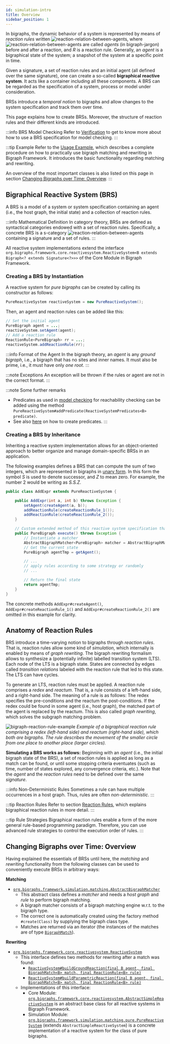 ```yaml
---
id: simulation-intro
title: Overview
sidebar_position: 1
---
```


In bigraphs, the dynamic behavior of a system is represented by means of _reaction
rules_ written ![reaction-relation-between-agents](../assets/simulation/eq/eqn-reaction-relation.svg), where ![reaction-relation-between-agents](../assets/simulation/eq/eqn-agent-vars.svg) are called _agents_ (in bigraph-jargon) before and after a reaction, and _R_ is a reaction rule.
Generally, an _agent_ is a bigraphical state of the system; a snapshot of the system at a specific point in time.

Given a signature, a set of reaction rules and an initial agent (all defined over the same signature), one can create a so-called **bigraphical reactive system**.
It acts like a container including all these components.
A BRS can be regarded as the specification of a system, process or model under consideration.

BRSs introduce a _temporal notion_ to bigraphs and allow changes to the system specification and track them over time.

This page explains how to create BRSs.
Moreover, the structure of reaction rules and their different kinds are introduced.

:::info BRS Model Checking
Refer to [Verification](./verification-intro) to get to know more about how to use a BRS specification for model checking.
:::

:::tip Example
Refer to the [Usage Example](./usage-example-brs-simulation), which describes a complete procedure on how to practically use bigraph matching and rewriting in Bigraph Framework.
It introduces the basic functionality regarding matching and rewriting.

An overview of the most important classes is also listed on this page in section [Changing Bigraphs over Time: Overview](#changing-bigraphs-over-time-overview).
:::


## Bigraphical Reactive System (BRS)

A BRS is a model of a system or system specification containing an agent (i.e., the host graph, the initial state) and a collection of reaction rules.

:::info Mathematical Definition
In category theory, BRSs are defined as syntactical categories endowed with a set of reaction rules.
Specifically, a concrete BRS is a s-category ![reaction-relation-between-agents](../assets/simulation/eq/eqn-brs-category.svg) containing a signature and a set of rules.
:::

All reactive system implementations extend the interface `org.bigraphs.framework.core.reactivesystem.ReactiveSystem<B extends Bigraph<? extends Signature<?>>>` of the Core Module in Bigraph Framework.

### Creating a BRS by Instantiation

A reactive system for _pure bigraphs_ can be created by calling its constructor as follows:

```java
PureReactiveSystem reactiveSystem = new PureReactiveSystem();
```

Then, an agent and reaction rules can be added like this:
```java
// Set the initial agent
PureBigraph agent = ...;
reactiveSystem.setAgent(agent);
// Add a reaction rule
ReactionRule<PureBigraph> rr = ...;
reactiveSystem.addReactionRule(rr);
```

:::info Format of the Agent
In the bigraph theory, an _agent_ is any _ground bigraph_, i.e., a bigraph that has no sites and inner names.
It must also be prime, i.e., it must have only _one root_.
:::

:::note Exceptions
An exception will be thrown if the rules or agent are not in the correct format.
:::

:::note Some further remarks
- Predicates as used in [model checking](./verification-intro) for reachability checking can be added using the method `PureReactiveSystem#addPredicate(ReactiveSystemPredicates<B> predicate)`.
- See also [here](simulation-predicates) on how to create predicates.
:::

### Creating a BRS by Inheritance

Inheriting a reactive system implementation allows for an object-oriented approach to better organize and manage domain-specific BRSs in an application.

The following examples defines a BRS that can compute the sum of two integers, which are represented in bigraphs in [unary form](https://en.wikipedia.org/wiki/Peano_axioms).
In this form the symbol _S_ is used to denote successor, and _Z_ to mean zero.
For example, the number 2 would be writing as _S.S.Z_.

```java
public class AddExpr extends PureReactiveSystem {

    public AddExpr(int a, int b) throws Exception {
        setAgent(createAgent(a, b));
        addReactionRule(createReactionRule_1());
        addReactionRule(createReactionRule_2());
    }

    // Custom extended method of this reactive system specification that allows execution
    public PureBigraph execute() throws Exception {
        // Instantiate a matcher
        AbstractBigraphMatcher<PureBigraph> matcher = AbstractBigraphMatcher.create(PureBigraph.class);
        // Get the current state
        PureBigraph agentTmp = getAgent();

        // ...
        // apply rules according to some strategy or randomly
        // ...

        // Return the final state
        return agentTmp;
    }
}
```

The concrete methods `AddExpr#createAgent()`, `AddExpr#createReactionRule_1()` and `AddExpr#createReactionRule_2()` are omitted in this example for clarity.

## Anatomy of Reaction Rules

BRS introduce a time-varying notion to bigraphs through _reaction rules_.
That is, reaction rules allow some kind of _simulation_, which internally is enabled by means of _graph rewriting_.
The bigraph rewriting formalism allows to synthesize a (potentially infinite) labelled transition system (LTS).
Each node of the LTS is a bigraph state.
States are connected by edges called _transition relations_ labeled with the reaction rule that led to this state.
The LTS can have cycles.

To generate an LTS, reaction rules must be applied.
A reaction rule comprises a _redex_ and _reactum_.
That is, a rule consists of a left-hand side, and a right-hand side.
The meaning of a rule is as follows:
The redex specifies the pre-conditions and the reactum the post-conditions.
If the redex could be found in some agent (i.e., host graph), the matched part of the agent is replaced by the reactum.
This is also called _graph rewriting_, which solves the subgraph matching problem.

![bigraph-reaction-rule-example](../assets/simulation/bigraph-rule-example-1.png)
*Example of a bigraphical reaction rule comprising a redex (left-hand side) and reactum (right-hand side), which both are bigraphs. The rule describes the movement of the smaller circle from one place to another place (larger circles).*

[//]: # (See [here]&#40;&#41; for more details regarding rule strategies.)



**Simulating a BRS works as follows:**
Beginning with an _agent_ (i.e., the initial bigraph state of the BRS), a set of reaction rules is applied as long
as a match can be found, or until some stopping criteria eventuates (such as time, number of states explored, any convergence criteria, etc.).
Note that the _agent_ and the _reaction rules_ need to be defined over the same _signature_.


:::info Non-Deterministic Rules
Sometimes a rule can have multiple occurrences in a host graph.
Thus, rules are often _non-deterministic_.
:::

:::tip Reaction Rules
Refer to section [Reaction Rules](./simulation-reaction-rules), which explains bigraphical reaction rules in more detail.
:::

:::tip Rule Strategies
Bigraphical reaction rules enable a form of the more general rule-based programming paradigm.
Therefore, you can use advanced rule strategies to control the execution order of rules.
:::

[//]: # (Refer to advanced rule strategies)

## Changing Bigraphs over Time: Overview

Having explained the essentials of BRSs until here, the _matching_ and _rewriting_ functionality from the following classes can be used to conveniently execute BRSs in arbitrary ways:

**Matching**

- [`org.bigraphs.framework.simulation.matching.AbstractBigraphMatcher`](https://bigraphs.org/products/bigraph-framework/apidocs/org/bigraphs/framework/simulation/matching/AbstractBigraphMatcher.html)
    - This abstract class defines a _matcher_ and needs a _host graph_ and _rule_ to perform bigraph matching.
    - A bigraph matcher consists of a bigraph matching engine w.r.t. to the bigraph type.
    - The correct one is automatically created using the factory method `#create(Class)` by supplying the bigraph class type.
    - Matches are returned via an iterator (the instances of the matches are of type [`BigraphMatch`](https://bigraphs.org/products/bigraph-framework/apidocs/org/bigraphs/framework/core/reactivesystem/BigraphMatch.html)).

**Rewriting**
- [`org.bigraphs.framework.core.reactivesystem.ReactiveSystem`](https://bigraphs.org/products/bigraph-framework/apidocs/org/bigraphs/framework/core/reactivesystem/ReactiveSystem.html)
    - This interface defines two methods for rewriting after a match was found:
        - [`ReactiveSystem#buildGroundReaction(final B agent, final BigraphMatch<B> match, final ReactionRule<B> rule)`](https://bigraphs.org/products/bigraph-framework/apidocs/org/bigraphs/framework/core/reactivesystem/ReactiveSystem.html#buildGroundReaction(B,org.bigraphs.framework.core.reactivesystem.BigraphMatch,org.bigraphs.framework.core.reactivesystem.ReactionRule))
        - [`ReactiveSystem#buildParametricReaction(final B agent, final BigraphMatch<B> match, final ReactionRule<B> rule)`](https://bigraphs.org/products/bigraph-framework/apidocs/org/bigraphs/framework/core/reactivesystem/ReactiveSystem.html#buildParametricReaction(B,org.bigraphs.framework.core.reactivesystem.BigraphMatch,org.bigraphs.framework.core.reactivesystem.ReactionRule))
    - Implementations of this interface:
        - Core Module: [`org.bigraphs.framework.core.reactivesystem.AbstractSimpleReactiveSystem`](https://bigraphs.org/products/bigraph-framework/apidocs/org/bigraphs/framework/core/reactivesystem/AbstractSimpleReactiveSystem.html) is an abstract base class for all reactive systems in Bigraph Framework.
        - Simulation Module: [`org.bigraphs.framework.simulation.matching.pure.PureReactiveSystem`](https://bigraphs.org/products/bigraph-framework/apidocs/org/bigraphs/framework/simulation/matching/pure/PureReactiveSystem.html) (extends `AbstractSimpleReactiveSystem`) is a concrete implementation of a reactive system for the class of pure bigraphs.






